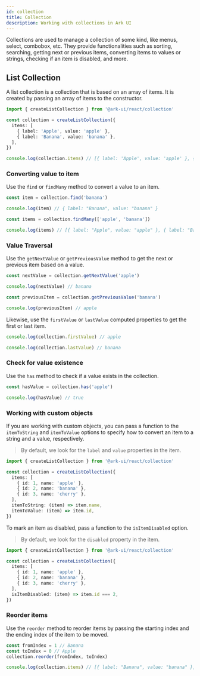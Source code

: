 ```yaml
---
id: collection
title: Collection
description: Working with collections in Ark UI
---
```


Collections are used to manage a collection of some kind, like menus, select,
combobox, etc. They provide functionalities such as sorting, searching, getting
next or previous items, converting items to values or strings, checking if an
item is disabled, and more.

## List Collection

A list collection is a collection that is based on an array of items. It is
created by passing an array of items to the constructor.

```ts
import { createListCollection } from '@ark-ui/react/collection'

const collection = createListCollection({
  items: [
    { label: 'Apple', value: 'apple' },
    { label: 'Banana', value: 'banana' },
  ],
})

console.log(collection.items) // [{ label: 'Apple', value: 'apple' }, { label: 'Banana', value: 'banana' }]
```

### Converting value to item

Use the `find` or `findMany` method to convert a value to an item.

```ts
const item = collection.find('banana')

console.log(item) // { label: "Banana", value: "banana" }

const items = collection.findMany(['apple', 'banana'])

console.log(items) // [{ label: "Apple", value: "apple" }, { label: "Banana", value: "banana" }]
```

### Value Traversal

Use the `getNextValue` or `getPreviousValue` method to get the next or previous
item based on a value.

```ts
const nextValue = collection.getNextValue('apple')

console.log(nextValue) // banana

const previousItem = collection.getPreviousValue('banana')

console.log(previousItem) // apple
```

Likewise, use the `firstValue` or `lastValue` computed properties to get the
first or last item.

```ts
console.log(collection.firstValue) // apple

console.log(collection.lastValue) // banana
```

### Check for value existence

Use the `has` method to check if a value exists in the collection.

```ts
const hasValue = collection.has('apple')

console.log(hasValue) // true
```

### Working with custom objects

If you are working with custom objects, you can pass a function to the
`itemToString` and `itemToValue` options to specify how to convert an item to
a string and a value, respectively.

> By default, we look for the `label` and `value` properties in the item.

```ts
import { createListCollection } from '@ark-ui/react/collection'

const collection = createListCollection({
  items: [
    { id: 1, name: 'apple' },
    { id: 2, name: 'banana' },
    { id: 3, name: 'cherry' },
  ],
  itemToString: (item) => item.name,
  itemToValue: (item) => item.id,
})
```

To mark an item as disabled, pass a function to the `isItemDisabled` option.

> By default, we look for the `disabled` property in the item.

```ts
import { createListCollection } from '@ark-ui/react/collection'

const collection = createListCollection({
  items: [
    { id: 1, name: 'apple' },
    { id: 2, name: 'banana' },
    { id: 3, name: 'cherry' },
  ],
  isItemDisabled: (item) => item.id === 2,
})
```

### Reorder items

Use the `reorder` method to reorder items by passing the starting index and the
ending index of the item to be moved.

```ts
const fromIndex = 1 // Banana
const toIndex = 0 // Apple
collection.reorder(fromIndex, toIndex)

console.log(collection.items) // [{ label: "Banana", value: "banana" }, { label: "Apple", value: "apple" }]
```
